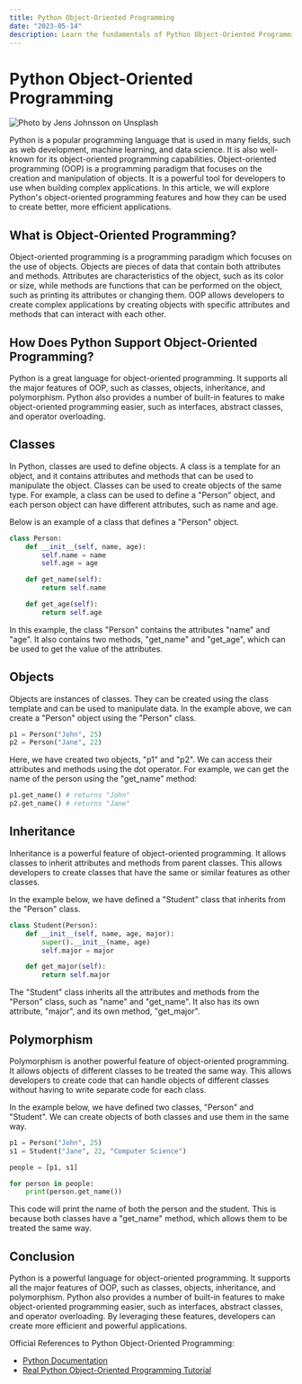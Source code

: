 ```yaml
---
title: Python Object-Oriented Programming
date: "2023-05-14"
description: Learn the fundamentals of Python Object-Oriented Programming: classes, objects, methods, inheritance and more.
---
```

# Python Object-Oriented Programming 
![Photo by Jens Johnsson on Unsplash](https://images.unsplash.com/photo-1531030874896-fdef6826f2f7?crop=entropy&cs=tinysrgb&fit=max&fm=jpg&ixid=M3wxNTY3OTN8MHwxfHJhbmRvbXx8fHx8fHx8fDE2ODQwNTg3MTN8&ixlib=rb-4.0.3&q=80&w=1080)

Python is a popular programming language that is used in many fields, such as web development, machine learning, and data science. It is also well-known for its object-oriented programming capabilities. Object-oriented programming (OOP) is a programming paradigm that focuses on the creation and manipulation of objects. It is a powerful tool for developers to use when building complex applications. In this article, we will explore Python's object-oriented programming features and how they can be used to create better, more efficient applications.

## What is Object-Oriented Programming?

Object-oriented programming is a programming paradigm which focuses on the use of objects. Objects are pieces of data that contain both attributes and methods. Attributes are characteristics of the object, such as its color or size, while methods are functions that can be performed on the object, such as printing its attributes or changing them. OOP allows developers to create complex applications by creating objects with specific attributes and methods that can interact with each other.

## How Does Python Support Object-Oriented Programming?

Python is a great language for object-oriented programming. It supports all the major features of OOP, such as classes, objects, inheritance, and polymorphism. Python also provides a number of built-in features to make object-oriented programming easier, such as interfaces, abstract classes, and operator overloading. 

## Classes 

In Python, classes are used to define objects. A class is a template for an object, and it contains attributes and methods that can be used to manipulate the object. Classes can be used to create objects of the same type. For example, a class can be used to define a "Person" object, and each person object can have different attributes, such as name and age. 

Below is an example of a class that defines a "Person" object.

```python
class Person:
    def __init__(self, name, age):
        self.name = name
        self.age = age

    def get_name(self):
        return self.name

    def get_age(self):
        return self.age
```

In this example, the class "Person" contains the attributes "name" and "age". It also contains two methods, "get_name" and "get_age", which can be used to get the value of the attributes. 

## Objects

Objects are instances of classes. They can be created using the class template and can be used to manipulate data. In the example above, we can create a "Person" object using the "Person" class.

```python
p1 = Person("John", 25)
p2 = Person("Jane", 22)
```

Here, we have created two objects, "p1" and "p2". We can access their attributes and methods using the dot operator. For example, we can get the name of the person using the "get_name" method:

```python
p1.get_name() # returns "John"
p2.get_name() # returns "Jane"
```

## Inheritance

Inheritance is a powerful feature of object-oriented programming. It allows classes to inherit attributes and methods from parent classes. This allows developers to create classes that have the same or similar features as other classes. 

In the example below, we have defined a "Student" class that inherits from the "Person" class.

```python
class Student(Person):
    def __init__(self, name, age, major):
        super().__init__(name, age)
        self.major = major

    def get_major(self):
        return self.major
```

The "Student" class inherits all the attributes and methods from the "Person" class, such as "name" and "get_name". It also has its own attribute, "major", and its own method, "get_major". 

## Polymorphism

Polymorphism is another powerful feature of object-oriented programming. It allows objects of different classes to be treated the same way. This allows developers to create code that can handle objects of different classes without having to write separate code for each class. 

In the example below, we have defined two classes, "Person" and "Student". We can create objects of both classes and use them in the same way. 

```python
p1 = Person("John", 25)
s1 = Student("Jane", 22, "Computer Science")

people = [p1, s1]

for person in people:
    print(person.get_name())
```

This code will print the name of both the person and the student. This is because both classes have a "get_name" method, which allows them to be treated the same way. 

## Conclusion

Python is a powerful language for object-oriented programming. It supports all the major features of OOP, such as classes, objects, inheritance, and polymorphism. Python also provides a number of built-in features to make object-oriented programming easier, such as interfaces, abstract classes, and operator overloading. By leveraging these features, developers can create more efficient and powerful applications. 

Official References to Python Object-Oriented Programming: 
- [Python Documentation](https://docs.python.org/3/tutorial/classes.html)
- [Real Python Object-Oriented Programming Tutorial](https://realpython.com/python3-object-oriented-programming/)